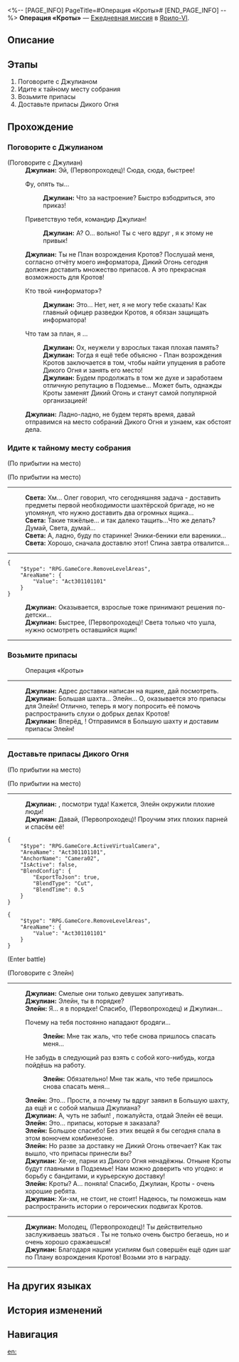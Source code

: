 <%-- [PAGE_INFO]
PageTitle=#Операция «Кроты»#
[END_PAGE_INFO] --%>
{{Дополнить|Диалоги.}}
{{Миссия Инфобокс
|id              = 3011012
|Название        = 
|Изображение     = Миссия Операция «Кроты».png
|Тип             = Ежедневная миссия
|Событие         = 
|Глава           = 
|Условия         = 
|Персонажи       = Джулиан; Первопроходец; Света; Элейн
|СтартЛокация    = [[Ярило-VI]] — [[Камнеград]]
|Мир             = Ярило-VI
|Предыдущая      = 
|Следующая       = 
|Награды         = Кредиты*5 000
}}
'''Операция «Кроты»''' — [[Ежедневная миссия]] в [[Ярило-VI]].

==Описание==
{{Описание|<!--официальное описание из Перекрёстка судеб-->}}

==Этапы==
# Поговорите с Джулианом
# Идите к тайному месту собрания
# Возьмите припасы
# Доставьте припасы Дикого Огня

==Прохождение==
{{Дополнить}}

===Поговорите с Джулианом===
{{Описание миссии|тип=Ежедневная миссия|локация=Камнеград|Джулиан из Кротов озирается по сторонам и, кажется, что-то замышляет... Нужно ли с ним поговорить?}}
{{Диалог Начало}}

;(Поговорите с Джулиан)
:'''Джулиан:''' Эй, {{MC|ж=почётная соратница|м=почётный соратник}} (Первопроходец)! Сюда, сюда, быстрее!
:{{Диалог|Стрелка}} Фу, опять ты...
::'''Джулиан:''' Что за настроение? Быстро взбодриться, это приказ!
:{{Диалог|Стрелка}} Приветствую тебя, командир Джулиан!
::'''Джулиан:''' А? О... вольно! Ты с чего вдруг {{MC|ж=такая вежливая|м=такой вежливый}}, я к этому не привык!
:'''Джулиан:''' Ты не {{MC|ж=забыла|м=забыл}} План возрождения Кротов? Послушай меня, согласно отчёту моего информатора, Дикий Огонь сегодня должен доставить множество припасов. А это прекрасная возможность для Кротов!
:{{Диалог|Стрелка}} Кто твой «информатор»?
::'''Джулиан:''' Это... Нет, нет, я не могу тебе сказать! Как главный офицер разведки Кротов, я обязан защищать информатора!
:{{Диалог|Стрелка}} Что там за план, я {{MC|ж=забыла|м=забыл}}...
::'''Джулиан:''' Ох, неужели у взрослых такая плохая память?
::'''Джулиан:''' Тогда я ещё тебе объясню - План возрождения Кротов заключается в том, чтобы найти упущения в работе Дикого Огня и занять его место!
::'''Джулиан:''' Будем продолжать в том же духе и заработаем отличную репутацию в Подземье... Может быть, однажды Кроты заменят Дикий Огонь и станут самой популярной организацией!
:'''Джулиан:''' Ладно-ладно, не будем терять время, давай отправимся на место собраний Дикого Огня и узнаем, как обстоят дела.
{{Диалог Конец}}

===Идите к тайному месту собрания===
{{Описание миссии|тип=Ежедневная миссия|локация=Камнеград|Хитрый Джулиан заставил вас присоединиться к нему и вместе отправиться на место сбора Дикого Огня, чтобы узнать, что случилось.}}
{{Диалог Начало}}
;(По прибытии на место)

;(По прибытии на место)
----
:'''Света:''' Хм... Олег говорил, что сегодняшняя задача - доставить предметы первой необходимости шахтёрской бригаде, но не упомянул, что нужно доставить два огромных ящика...
:'''Света:''' Такие тяжёлые... и так далеко тащить...Что же делать? Думай, Света, думай...
:'''Света:''' А, ладно, буду по старинке! Эники-беники ели вареники...
:'''Света:''' Хорошо, сначала доставлю этот! Спина завтра отвалится...
----
<pre>{
	"$type": "RPG.GameCore.RemoveLevelAreas",
	"AreaName": {
		"Value": "Act301101101"
	}
}</pre>
:'''Джулиан:''' Оказывается, взрослые тоже принимают решения по-детски...
:'''Джулиан:''' Быстрее, (Первопроходец)! Света только что ушла, нужно осмотреть оставшийся ящик!
----
{{Диалог Конец}}

===Возьмите припасы===
{{Описание миссии|тип=Ежедневная миссия|локация=Камнеград|Возьмите припасы. Они нужны для осуществления плана по возрождению Кротов. Просто возьмите их.}}
{{Диалог Начало}}

:{{Диалог|Уведомление}} Операция «Кроты»
----
:'''Джулиан:''' Адрес доставки написан на ящике, дай посмотреть.
:'''Джулиан:''' Большая шахта... Элейн... О, оказывается это припасы для Элейн! Отлично, теперь я могу попросить её помочь распространить слухи о добрых делах Кротов!
:'''Джулиан:''' Вперёд, {{MC|ж=почётная соратница|м=почётный соратник}}! Отправимся в Большую шахту и доставим припасы Элейн!
----
{{Диалог Конец}}

===Доставьте припасы Дикого Огня===
{{Описание миссии|тип=Ежедневная миссия|локация=Большая шахта|Для осуществления плана Джулиана по возрождения Кротов вы должны скорее отправить эту коробку с припасами в Большую шахту.}}
{{Диалог Начало}}
;(По прибытии на место)

;(По прибытии на место)
----
:'''Джулиан:''' {{MC|ж=Почётная соратница|м=Почётный соратник}}, посмотри туда! Кажется, Элейн окружили плохие люди!
:'''Джулиан:''' Давай, (Первопроходец)! Проучим этих плохих парней и спасём её!
<pre>{
	"$type": "RPG.GameCore.ActiveVirtualCamera",
	"AreaName": "Act301101101",
	"AnchorName": "Camera02",
	"IsActive": false,
	"BlendConfig": {
		"ExportToJson": true,
		"BlendType": "Cut",
		"BlendTime": 0.5
	}
}</pre>
<pre>{
	"$type": "RPG.GameCore.RemoveLevelAreas",
	"AreaName": {
		"Value": "Act301101101"
	}
}</pre>
;(Enter battle)
:{{Список врагов|mode=sent|Автоматон-гончая*1; Бродяга*2}}

;(Поговорите с Элейн)
----
:'''Джулиан:''' Смелые они только девушек запугивать.
:'''Джулиан:''' Элейн, ты в порядке?
:'''Элейн:''' Я... я в порядке! Спасибо, (Первопроходец) и Джулиан...
:{{Диалог|Стрелка}} Почему на тебя постоянно нападают бродяги...
::'''Элейн:''' Мне так жаль, что тебе снова пришлось спасать меня...
:{{Диалог|Стрелка}} Не забудь в следующий раз взять с собой кого-нибудь, когда пойдёшь на работу.
::'''Элейн:''' Обязательно! Мне так жаль, что тебе пришлось снова спасать меня...
:'''Элейн:''' Это... Прости, а почему ты вдруг заявил{{MC|ж=ась|м=ся}} в Большую шахту, да ещё и {{MC|ж=взяла|м=взял}} с собой малыша Джулиана?
:'''Джулиан:''' А, чуть не забыл! {{MC|ж=Почётная соратница|м=Почётный соратник}}, пожалуйста, отдай Элейн её вещи.
:'''Элейн:''' Это... припасы, которые я заказала?
:'''Элейн:''' Большое спасибо! Без этих вещей я бы сегодня спала в этом вонючем комбинезоне.
:'''Элейн:''' Но разве за доставку не Дикий Огонь отвечает? Как так вышло, что припасы принесли вы?
:'''Джулиан:''' Хе-хе, парни из Дикого Огня ненадёжны. Отныне Кроты будут главными в Подземье! Нам можно доверить что угодно: и борьбу с бандитами, и курьерскую доставку!
:'''Элейн:''' Кроты? А... поняла! Спасибо, Джулиан, Кроты - очень хорошие ребята.
:'''Джулиан:''' Хи-хм, не стоит, не стоит! Надеюсь, ты поможешь нам распространить истории о героических подвигах Кротов.
----
:<!--0.25-second delay-->
:'''Джулиан:''' Молодец, (Первопроходец)! Ты действительно заслуживаешь зваться {{MC|ж=почётной соратницей|м=почётным соратником}}. Ты не только очень быстро бегаешь, но и очень хорошо сражаешься!
:'''Джулиан:''' Благодаря нашим усилиям был совершён ещё один шаг по Плану возрождения Кротов! Возьми это в награду.
----
{{Диалог Конец}}

==На других языках==
{{На других языках
|en   = Operation Mole
|zhs  = 鼹鼠行动
|zht  = 鼴鼠行動
|ja   = モグラ計画
|ko   = 두더지 행동
|es   = Operación topo
|fr   = Opération Taupe
|ru   = Операция «Кроты»
|th   = ปฏิบัติการตัวตุ่น
|vi   = Chuột Chũi Hành Động
|de   = Operation Maulwurf
|id   = Operasi The Moles
|pt   = Operação Toupeira
}}

==История изменений==
{{История изменений|3.5}}

==Навигация==
{{Ежедневная миссия Навбокс|Глава }}

[[en:]]
